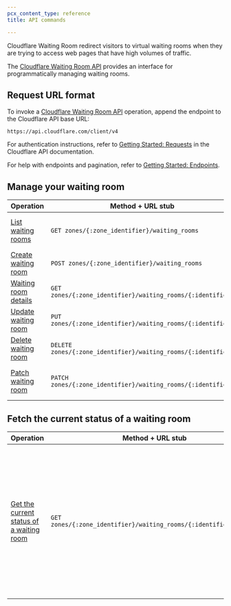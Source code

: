 ```yaml
---
pcx_content_type: reference
title: API commands

---
```


Cloudflare Waiting Room redirect visitors to virtual waiting rooms when they are trying to access web pages that have high volumes of traffic.

The [Cloudflare Waiting Room API](/api/operations/waiting-room-list-waiting-rooms) provides an interface for programmatically managing waiting rooms.

## Request URL format

To invoke a [Cloudflare Waiting Room API](/api/operations/waiting-room-list-waiting-rooms) operation, append the endpoint to the Cloudflare API base URL:

```shell
https://api.cloudflare.com/client/v4
```

For authentication instructions, refer to [Getting Started: Requests](/fundamentals/api/) in the Cloudflare API documentation.

For help with endpoints and pagination, refer to [Getting Started: Endpoints](/fundamentals/api/).

## Manage your waiting room

| Operation                                                                 | Method + URL stub                                             | Notes                              |
| ------------------------------------------------------------------------- | ------------------------------------------------------------- | ---------------------------------- |
| [List waiting rooms](/api/operations/waiting-room-list-waiting-rooms)     | `GET zones/{:zone_identifier}/waiting_rooms`                  | List all waiting rooms for a zone. |
| [Create waiting room](/api/operations/waiting-room-create-waiting-room)   | `POST zones/{:zone_identifier}/waiting_rooms`                 | Create a waiting room.             |
| [Waiting room details](/api/operations/waiting-room-waiting-room-details) | `GET zones/{:zone_identifier}/waiting_rooms/{:identifier}`    | Fetch a waiting room.              |
| [Update waiting room](/api/operations/waiting-room-update-waiting-room)   | `PUT zones/{:zone_identifier}/waiting_rooms/{:identifier}`    | Update a waiting room.             |
| [Delete waiting room](/api/operations/waiting-room-delete-waiting-room)   | `DELETE zones/{:zone_identifier}/waiting_rooms/{:identifier}` | Delete a waiting room.             |
| [Patch waiting room](/api/operations/waiting-room-patch-waiting-room)     | `PATCH zones/{:zone_identifier}/waiting_rooms/{:identifier}`  | Patch a configured waiting room.   |

## Fetch the current status of a waiting room

| Operation                                                                                        | Method + URL stub                                                 | Notes                                                                                                                                                                                                                          |
| ------------------------------------------------------------------------------------------------ | ----------------------------------------------------------------- | ------------------------------------------------------------------------------------------------------------------------------------------------------------------------------------------------------------------------------ |
| [Get the current status of a waiting room](/api/operations/waiting-room-get-waiting-room-status) | `GET zones/{:zone_identifier}/waiting_rooms/{:identifier}/status` | <ul><li>Returns <code>queueing</code> if the queue is activated (clients are put in the waiting room).</li><li>Returns <code>not\_queueing</code> if the queue is not activated or if the waiting room is suspended.</li></ul> |
